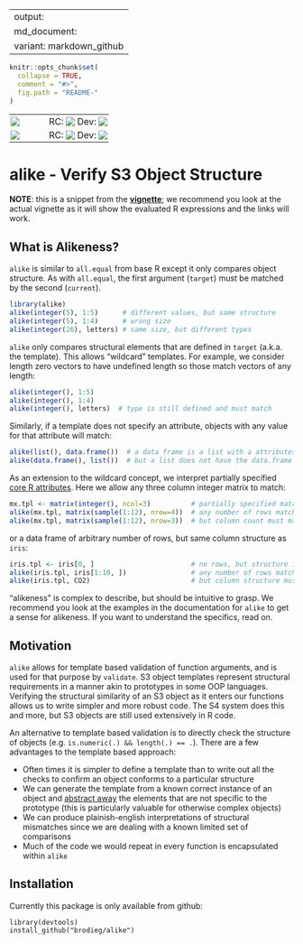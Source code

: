 
---
output:
  md_document:
    variant: markdown_github
---

<!-- README.md is generated from README.Rmd. Please edit that file -->

```r
knitr::opts_chunk$set(
  collapse = TRUE,
  comment = "#>",
  fig.path = "README-"
)
```

<table style="border: none; background-color: transparent; vertical-align: middle;">
  <tr style="border: none; background-color: transparent; padding: 2px;">
    <td style="border: none; background-color: transparent; padding: 2px; padding-right: 50px;">
      <a href='https://travis-ci.org/brodieG/alike'><img src='https://travis-ci.org/brodieG/alike.png?branch=master'></a>
    <td style="border: none; background-color: transparent; padding: 2px;">RC:
    <td style="border: none; background-color: transparent; padding: 2px;">
      <a href='https://travis-ci.org/brodieG/alike'><img src='https://travis-ci.org/brodieG/alike.png?branch=rc'></a>
    <td style="border: none; background-color: transparent; padding: 2px;">Dev:
    <td style="border: none; background-color: transparent; padding: 2px;">
      <a href='https://travis-ci.org/brodieG/alike'><img src='https://travis-ci.org/brodieG/alike.png?branch=development'></a>
  <tr style="border: none; background-color: transparent; padding: 2px;">
    <td style="border: none; background-color: transparent; padding: 2px; padding-right: 50px;">
      <a href='https://codecov.io/github/brodieG/alike?branch=master'><img src='https://codecov.io/github/brodieG/alike/coverage.svg?branch=master'></a>
    <td style="border: none; background-color: transparent; padding: 2px;">RC:
    <td style="border: none; background-color: transparent; padding: 2px;">
      <a href='https://codecov.io/github/brodieG/alike?branch=rc'><img src='https://codecov.io/github/brodieG/alike/coverage.svg?branch=rc'></a>
    <td style="border: none; background-color: transparent; padding: 2px;">Dev:
    <td style="border: none; background-color: transparent; padding: 2px;">
      <a href='https://codecov.io/github/brodieG/alike?branch=dev'><img src='https://codecov.io/github/brodieG/alike/coverage.svg?branch=development'></a>
</table>


# alike - Verify S3 Object Structure

**NOTE**: this is a snippet from the **[vignette](http://htmlpreview.github.io/?https://raw.githubusercontent.com/brodieG/alike/master/inst/doc/alike.html)**; we recommend you look at the actual vignette as it will show the evaluated R expressions and the links will work.

## What is Alikeness?

`alike` is similar to `all.equal` from base R except it only compares object structure.  As with `all.equal`, the first argument (`target`) must be matched by the second (`current`).

```r
library(alike)
alike(integer(5), 1:5)      # different values, but same structure
alike(integer(5), 1:4)      # wrong size
alike(integer(26), letters) # same size, but different types
```

`alike` only compares structural elements that are defined in `target` (a.k.a. the template).  This allows "wildcard" templates.  For example, we consider length zero vectors to have undefined length so those match vectors of any length:

```r
alike(integer(), 1:5)
alike(integer(), 1:4)
alike(integer(), letters)  # type is still defined and must match
```

Similarly, if a template does not specify an attribute, objects with any value for that attribute will match:

```r
alike(list(), data.frame())  # a data frame is a list with a attributes
alike(data.frame(), list())  # but a list does not have the data.frame attributes
```

As an extension to the wildcard concept, we interpret partially specified [core R attributes](#Special Attributes).  Here we allow any three column integer matrix to match:

```r
mx.tpl <- matrix(integer(), ncol=3)          # partially specified matrix
alike(mx.tpl, matrix(sample(1:12), nrow=4))  # any number of rows match
alike(mx.tpl, matrix(sample(1:12), nrow=3))  # but column count must match
```

or a data frame of arbitrary number of rows, but same column structure as `iris`:

```r
iris.tpl <- iris[0, ]                        # no rows, but structure is defined
alike(iris.tpl, iris[1:10, ])                # any number of rows match
alike(iris.tpl, CO2)                         # but column structure must match
```

"alikeness" is complex to describe, but should be intuitive to grasp. We recommend you look at the examples in the documentation for `alike` to get a sense for alikeness.  If you want to understand the specifics, read on.

## Motivation

`alike` allows for template based validation of function arguments, and is used for that purpose by `validate`. S3 object templates represent structural requirements in a manner akin to prototypes in some OOP languages.  Verifying the structural similarity of an S3 object as it enters our functions allows us to write simpler and more robust code.  The S4 system does this and more, but S3 objects are still used extensively in R code.

An alternative to template based validation is to directly check the structure of objects (e.g. `is.numeric(.) && length(.) == .`).  There are a few advantages to the template based approach:

* Often times it is simpler to define a template than to write out all the checks to confirm an object conforms to a particular structure
* We can generate the template from a known correct instance of an object and [abstract away](#Abstracting-Existing-Objects) the elements that are not specific to the prototype (this is particularly valuable for otherwise complex objects)
* We can produce plainish-english interpretations of structural mismatches since we are dealing with a known limited set of comparisons
* Much of the code we would repeat in every function is encapsulated within `alike`

## Installation

Currently this package is only available from github:

```
library(devtools)
install_github("brodieg/alike")
```
